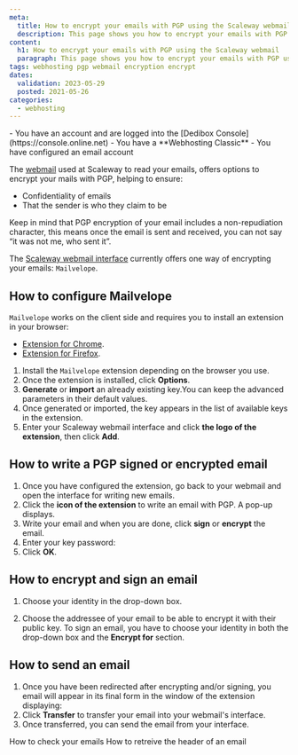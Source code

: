```yaml
---
meta:
  title: How to encrypt your emails with PGP using the Scaleway webmail
  description: This page shows you how to encrypt your emails with PGP using the Scaleway webmail
content:
  h1: How to encrypt your emails with PGP using the Scaleway webmail
  paragraph: This page shows you how to encrypt your emails with PGP using the Scaleway webmail
tags: webhosting pgp webmail encryption encrypt 
dates:
  validation: 2023-05-29
  posted: 2021-05-26
categories:
  - webhosting
---
```


<Macro id="webhosting-online" />

<Message type="requirement">
  - You have an account and are logged into the [Dedibox Console](https://console.online.net)
  - You have a **Webhosting Classic**
  - You have configured an email account
</Message>


The [webmail](https://webmail.online.net/) used at Scaleway to read your emails, offers options to encrypt your mails with PGP, helping to ensure:

- Confidentiality of emails
- That the sender is who they claim to be

<Message type="note">
  Keep in mind that PGP encryption of your email includes a non-repudiation character, this means once the email is sent and received, you can not say “it was not me, who sent it”.
</Message>


The [Scaleway webmail interface](https://webmail.online.net) currently offers one way of encrypting your emails: `Mailvelope`. 

## How to configure Mailvelope

`Mailvelope` works on the client side and requires you to install an extension in your browser: 

* [Extension for Chrome](https://chrome.google.com/webstore/detail/mailvelope/kajibbejlbohfaggdiogboambcijhkke).
* [Extension for Firefox](https://download.mailvelope.com/releases/latest/mailvelope.firefox.xpi).

1. Install the `Mailvelope` extension depending on the browser you use.
2. Once the extension is installed, click **Options**. 
3. **Generate** or **import** an already existing key.You can keep the advanced parameters in their default values.
    <Lightbox src="scaleway_generate_import_key.webp" alt="" />
4. Once generated or imported, the key appears in the list of available keys in the extension.
    <Lightbox src="scaleway_once_generated.webp" alt="" />
5. Enter your Scaleway webmail interface and click **the logo of the extension**, then click **Add**.

## How to write a PGP signed or encrypted email 

1. Once you have configured the extension, go back to your webmail and open the interface for writing new emails.
2. Click the **icon of the extension** to write an email with PGP. A pop-up displays.
3. Write your email and when you are done, click **sign** or **encrypt** the email. 
4. Enter your key password: 
    <Lightbox src="scaleway_key_password.webp" alt="" />
5. Click **OK**.

## How to encrypt and sign an email 

1. Choose your identity in the drop-down box. 
2. Choose the addressee of your email to be able to encrypt it with their public key. 
    <Message type="note">
    To sign an email, you have to choose your identity in both the drop-down box and the **Encrypt for**
    section.

    </Message>

## How to send an email

1. Once you have been redirected after encrypting and/or signing, you email will appear in its final form in the window of the extension displaying: 
    <Lightbox src="scaleway_send_email.webp" alt="" />
2. Click **Transfer** to transfer your email into your webmail's interface. 
3. Once transferred, you can send the email from your interface. 

<Navigation title="See Also">
  <PreviousButton to="/dedibox-console/classic-hosting/how-to/check-emails/">How to check your emails</PreviousButton>
  <NextButton to="/dedibox-console/classic-hosting/how-to/retrieve-headers-of-email/">How to retreive the header of an email</NextButton>
</Navigation> 

